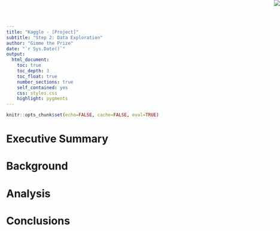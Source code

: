 ```yaml
---
title: "Kaggle - [Project]"
subtitle: "Step 2: Data Exploration"
author: "Gimme the Prize"
date: "`r Sys.Date()`"
output: 
  html_document:
    toc: true
    toc_depth: 3
    toc_float: true
    number_sections: true
    self_contained: yes
    css: styles.css
    highlight: pygments
---
```


<img src="logo.png" style="position:absolute;top:0px;right:0px; width=50" />

```r
knitr::opts_chunk$set(echo=FALSE, cache=FALSE, eval=TRUE)
```


# Executive Summary

# Background

# Analysis

# Conclusions
